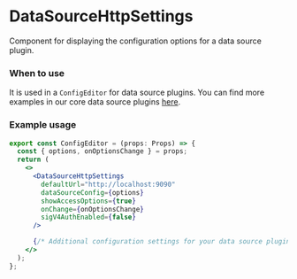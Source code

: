 
<Meta title="MDX|DataSourceHttpSettings" component={DataSourceHttpSettings} />

# DataSourceHttpSettings
Component for displaying the configuration options for a data source plugin.

### When to use
It is used in a `ConfigEditor` for data source plugins. You can find more examples in our core data source
 plugins [here](https://github.com/credativ/plutono/tree/master/public/app/plugins/datasource).

### Example usage
```jsx
export const ConfigEditor = (props: Props) => {
  const { options, onOptionsChange } = props;
  return (
    <>
      <DataSourceHttpSettings
        defaultUrl="http://localhost:9090"
        dataSourceConfig={options}
        showAccessOptions={true}
        onChange={onOptionsChange}
        sigV4AuthEnabled={false}
      />

      {/* Additional configuration settings for your data source plugin.*/}
    </>
  );
};
```

<Props of={DataSourceHttpSettings} />
